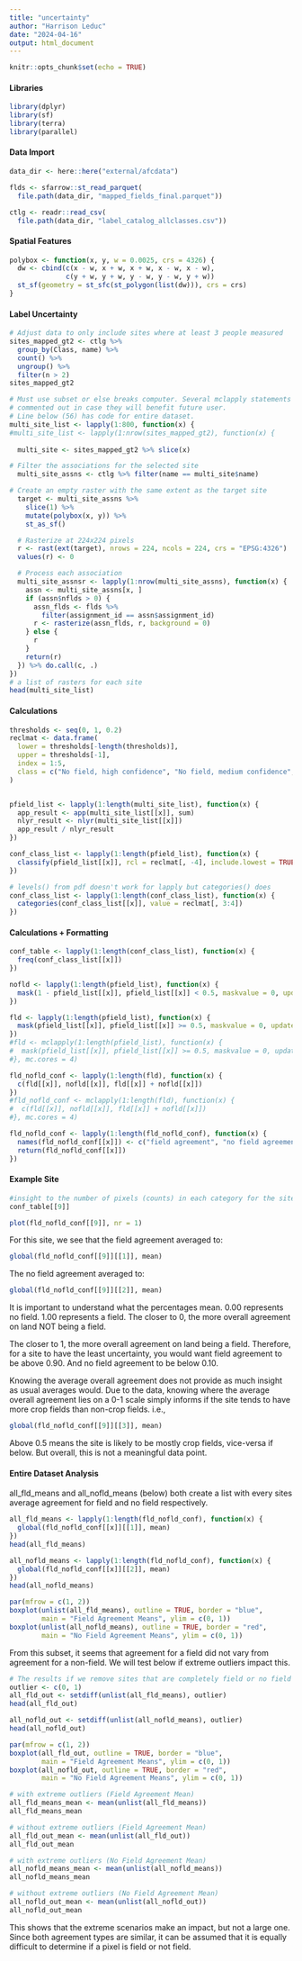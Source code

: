 ```yaml
---
title: "uncertainty"
author: "Harrison Leduc"
date: "2024-04-16"
output: html_document
---
```


```r
knitr::opts_chunk$set(echo = TRUE)
```


#### Libraries
```r
library(dplyr)
library(sf)
library(terra)
library(parallel)
```

#### Data Import
```r
data_dir <- here::here("external/afcdata")

flds <- sfarrow::st_read_parquet(
  file.path(data_dir, "mapped_fields_final.parquet"))

ctlg <- readr::read_csv(
  file.path(data_dir, "label_catalog_allclasses.csv"))
```

#### Spatial Features
```r
polybox <- function(x, y, w = 0.0025, crs = 4326) {
  dw <- cbind(c(x - w, x + w, x + w, x - w, x - w),
              c(y + w, y + w, y - w, y - w, y + w))
  st_sf(geometry = st_sfc(st_polygon(list(dw))), crs = crs)
}
```


#### Label Uncertainty
```r
# Adjust data to only include sites where at least 3 people measured
sites_mapped_gt2 <- ctlg %>%
  group_by(Class, name) %>%
  count() %>%
  ungroup() %>%
  filter(n > 2)
sites_mapped_gt2

# Must use subset or else breaks computer. Several mclapply statements are 
# commented out in case they will benefit future user.
# Line below (56) has code for entire dataset.
multi_site_list <- lapply(1:800, function(x) {
#multi_site_list <- lapply(1:nrow(sites_mapped_gt2), function(x) {
  
  multi_site <- sites_mapped_gt2 %>% slice(x)

# Filter the associations for the selected site
  multi_site_assns <- ctlg %>% filter(name == multi_site$name)

# Create an empty raster with the same extent as the target site
  target <- multi_site_assns %>%
    slice(1) %>%
    mutate(polybox(x, y)) %>%
    st_as_sf()

  # Rasterize at 224x224 pixels
  r <- rast(ext(target), nrows = 224, ncols = 224, crs = "EPSG:4326")
  values(r) <- 0

  # Process each association
  multi_site_assnsr <- lapply(1:nrow(multi_site_assns), function(x) {
    assn <- multi_site_assns[x, ]
    if (assn$nflds > 0) {
      assn_flds <- flds %>%
        filter(assignment_id == assn$assignment_id)
      r <- rasterize(assn_flds, r, background = 0)
    } else {
      r
    }
    return(r)
  }) %>% do.call(c, .)
})
# a list of rasters for each site
head(multi_site_list)
```

#### Calculations
```r
thresholds <- seq(0, 1, 0.2)
reclmat <- data.frame(
  lower = thresholds[-length(thresholds)],
  upper = thresholds[-1],
  index = 1:5,
  class = c("No field, high confidence", "No field, medium confidence", "Uncertain", "Field, medium confidence", "Field, high confidence")
)


pfield_list <- lapply(1:length(multi_site_list), function(x) {
  app_result <- app(multi_site_list[[x]], sum)
  nlyr_result <- nlyr(multi_site_list[[x]])
  app_result / nlyr_result
})

conf_class_list <- lapply(1:length(pfield_list), function(x) {
  classify(pfield_list[[x]], rcl = reclmat[, -4], include.lowest = TRUE)
})

# levels() from pdf doesn't work for lapply but categories() does
conf_class_list <- lapply(1:length(conf_class_list), function(x) {
  categories(conf_class_list[[x]], value = reclmat[, 3:4])
})
```

#### Calculations + Formatting
```r
conf_table <- lapply(1:length(conf_class_list), function(x) {
  freq(conf_class_list[[x]])
})

nofld <- lapply(1:length(pfield_list), function(x) {
  mask(1 - pfield_list[[x]], pfield_list[[x]] < 0.5, maskvalue = 0, updatevalue = 0)
})

fld <- lapply(1:length(pfield_list), function(x) {
  mask(pfield_list[[x]], pfield_list[[x]] >= 0.5, maskvalue = 0, updatevalue = 0)
})
#fld <- mclapply(1:length(pfield_list), function(x) {
#  mask(pfield_list[[x]], pfield_list[[x]] >= 0.5, maskvalue = 0, updatevalue = 0)
#}, mc.cores = 4)

fld_nofld_conf <- lapply(1:length(fld), function(x) {
  c(fld[[x]], nofld[[x]], fld[[x]] + nofld[[x]])
})
#fld_nofld_conf <- mclapply(1:length(fld), function(x) {
#  c(fld[[x]], nofld[[x]], fld[[x]] + nofld[[x]])
#}, mc.cores = 4)

fld_nofld_conf <- lapply(1:length(fld_nofld_conf), function(x) {
  names(fld_nofld_conf[[x]]) <- c("field agreement", "no field agreement", "overall agreement")
  return(fld_nofld_conf[[x]])
})
```

#### Example Site
```r
#insight to the number of pixels (counts) in each category for the site
conf_table[[9]]

plot(fld_nofld_conf[[9]], nr = 1)
```

For this site, we see that the field agreement averaged to:
```r
global(fld_nofld_conf[[9]][[1]], mean)
```

The no field agreement averaged to:
```r
global(fld_nofld_conf[[9]][[2]], mean)
```

It is important to understand what the percentages mean. 
0.00 represents no field. 1.00 represents a field.
The closer to 0, the more overall agreement on land NOT being a field.

The closer to 1, the more overall agreement on land being a field.
Therefore, for a site to have the least uncertainty, you would want field agreement
to be above 0.90. And no field agreement to be below 0.10. 

Knowing the average overall agreement does not provide as much insight as usual
averages would. Due to the data, knowing where the average overall agreement 
lies on a 0-1 scale simply informs if the site tends to have more crop fields
than non-crop fields. i.e.,
```r
global(fld_nofld_conf[[9]][[3]], mean)
```
Above 0.5 means the site is likely to be mostly crop fields, vice-versa if below.
But overall, this is not a meaningful data point.



#### Entire Dataset Analysis
all_fld_means and all_nofld_means (below) both create a list with every sites
average agreement for field and no field respectively.
```r
all_fld_means <- lapply(1:length(fld_nofld_conf), function(x) {
  global(fld_nofld_conf[[x]][[1]], mean)
})
head(all_fld_means)

all_nofld_means <- lapply(1:length(fld_nofld_conf), function(x) {
  global(fld_nofld_conf[[x]][[2]], mean)
})
head(all_nofld_means)

par(mfrow = c(1, 2))
boxplot(unlist(all_fld_means), outline = TRUE, border = "blue", 
        main = "Field Agreement Means", ylim = c(0, 1))
boxplot(unlist(all_nofld_means), outline = TRUE, border = "red", 
        main = "No Field Agreement Means", ylim = c(0, 1))
```
From this subset, it seems that agreement for a field did not vary from
agreement for a non-field. We will test below if extreme outliers impact this.


```r
# The results if we remove sites that are completely field or no field (0 or 1).
outlier <- c(0, 1)
all_fld_out <- setdiff(unlist(all_fld_means), outlier)
head(all_fld_out)

all_nofld_out <- setdiff(unlist(all_nofld_means), outlier)
head(all_nofld_out)

par(mfrow = c(1, 2))
boxplot(all_fld_out, outline = TRUE, border = "blue", 
        main = "Field Agreement Means", ylim = c(0, 1))
boxplot(all_nofld_out, outline = TRUE, border = "red", 
        main = "No Field Agreement Means", ylim = c(0, 1))

# with extreme outliers (Field Agreement Mean)
all_fld_means_mean <- mean(unlist(all_fld_means))
all_fld_means_mean

# without extreme outliers (Field Agreement Mean)
all_fld_out_mean <- mean(unlist(all_fld_out))
all_fld_out_mean

# with extreme outliers (No Field Agreement Mean)
all_nofld_means_mean <- mean(unlist(all_nofld_means))
all_nofld_means_mean

# without extreme outliers (No Field Agreement Mean)
all_nofld_out_mean <- mean(unlist(all_nofld_out))
all_nofld_out_mean
```
This shows that the extreme scenarios make an impact, but not a large one. 
Since both agreement types are similar, it can be assumed that it is equally
difficult to determine if a pixel is field or not field.